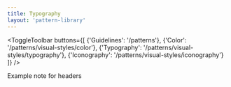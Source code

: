 ```yaml
---
title: Typography
layout: 'pattern-library'
---
```


<ToggleToolbar buttons={[
    {'Guidelines': '/patterns'},
    {'Color': '/patterns/visual-styles/color'},
    {'Typography': '/patterns/visual-styles/typography'},
    {'Iconography': '/patterns/visual-styles/iconography'}
  ]} />

<TypographyDisplay>
  <div noteKeys={['h1']}>Example note for headers</div>
</TypographyDisplay>
